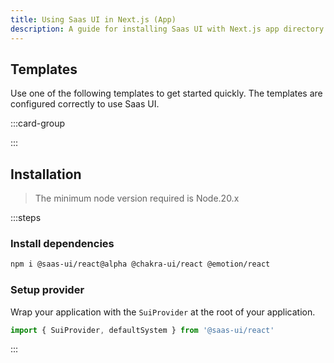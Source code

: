 ```yaml
---
title: Using Saas UI in Next.js (App)
description: A guide for installing Saas UI with Next.js app directory
---
```


## Templates

Use one of the following templates to get started quickly. The templates are
configured correctly to use Saas UI.

:::card-group

<ResourceCard
  type="github"
  title="Next.js app template"
  url="https://github.com/chakra-ui/chakra-next-app-template"
/>

<ResourceCard
  type="github"
  title="Next.js pages template"
  url="https://github.com/chakra-ui/chakra-next-pages-template"
/>

:::

## Installation

> The minimum node version required is Node.20.x

:::steps

### Install dependencies

```bash
npm i @saas-ui/react@alpha @chakra-ui/react @emotion/react
```

### Setup provider

Wrap your application with the `SuiProvider` at the root of your application.

```jsx
import { SuiProvider, defaultSystem } from '@saas-ui/react'
```

:::
